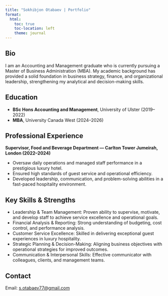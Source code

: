 ---
title: "Sokhibjon Otabaev | Portfolio"
format:
  html:
    toc: true
    toc-location: left
    theme: journal
---


## Bio
I am an Accounting and Management graduate who is currently pursuing a Master of Business Administration (MBA). My academic background has provided a solid foundation in business strategy, finance, and organizational leadership, strengthening my analytical and decision-making skills.​

## Education

- **BSc Hons Accounting and Management**, University of Ulster (2019–2022)
- **MBA**, University Canada West (2024–2026)

## Professional Experience

**Supervisor, Food and Beverage Department — Carlton Tower Jumeirah, London (2022–2024)**  

- Oversaw daily operations and managed staff performance in a prestigious luxury hotel.
- Ensured high standards of guest service and operational efficiency.
- Developed leadership, communication, and problem-solving abilities in a fast-paced hospitality environment.

## Key Skills & Strengths

- Leadership & Team Management: Proven ability to supervise, motivate, and develop staff to achieve service excellence and operational goals.
- Financial Analysis & Reporting: Strong understanding of budgeting, cost control, and performance analysis.
- Customer Service Excellence: Skilled in delivering exceptional guest experiences in luxury hospitality.
- Strategic Planning & Decision-Making: Aligning business objectives with operational strategies for improved outcomes.
- Communication & Interpersonal Skills: Effective communicator with colleagues, clients, and management teams.

## Contact

Email: [s.otabaev77@gmail.com](mailto:s.otabaev77@gmail.com)

